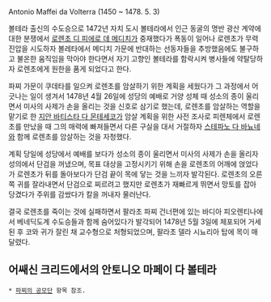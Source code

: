 Antonio Maffei da Volterra
(1450 ~ 1478. 5. 3)

볼테라 출신의 수도승으로 1472년 자치 도시 볼테라에서 인근 동굴의 명반 광산 계약에 대한 분쟁에서 [[로렌초 디 피에로 데 메디치]]가 중재했다가 폭동이 일어나 로렌초가 무력 진압을 시도하자 볼레타에서 메디치 가문에 반대하는 선동자들을 추방했음에도 불구하고 불온한 움직임을 막아야 한다면서 자기 고향인 볼테라를 함락시켜 병사들에 약탈당하자 로렌초에게 원한을 품게 되었다고 한다.

파찌 가문이 쿠데타를 일으켜 로렌초를 암살하기 위한 계획을 세웠다가 그 과정에서 어긋나는 일이 생겨서 1478년 4월 26일에 성당의 예배로 거양 성체 때 성소의 종이 울리면서 미사의 사제가 손을 올리는 것을 신호로 삼기로 했는데, 로렌초를 암살하는 역할을 맡기로 한 [[지안 바티스타 다 몬테세코]]가 암살 계획을 위한 사전 조사로 피렌체에서 로렌초를 만났을 때 그의 매력에 빠져들면서 다른 구실을 대서 거절하자 [[스테파노 다 바뇨네]]와 함께 로렌초를 암살하는 것을 자청했다.

계획 당일에 성당에서 예배를 보다가 성소의 종이 울리면서 미사의 사제가 손을 올리자 성의에서 단검을 꺼냈으며, 목표 대상을 고정시키기 위해 손을 로렌초의 어깨에 얹었다가 로렌초가 뒤를 돌아보다가 단검 끝이 목에 닿는 것을 느끼자 발각된다. 로렌초의 오른쪽 귀를 잘라내면서 단검으로 찌르려고 했지만 로렌초가 재빠르게 뛰면서 망토를 잡아 당겼다가 주위를 감쌌다가 칼을 꺼내자 물러난다.

결국 로렌초를 죽이는 것에 실패하면서 팔라초 파찌 건너편에 있는 바디아 피오렌티나에서 베네딕도계 수도승들과 함께 숨어있다가 발각되어 1478년 5월 3일에 체포되어 거세된 후 코와 귀가 잘린 채 교수형으로 처형되었으며, 팔라초 델라 시뇨리아 탑에 목이 매달렸다.

== 어쌔신 크리드에서의 안토니오 마페이 다 볼테라 ==
 * [[파찌의 공모단]] 항목 참조.

